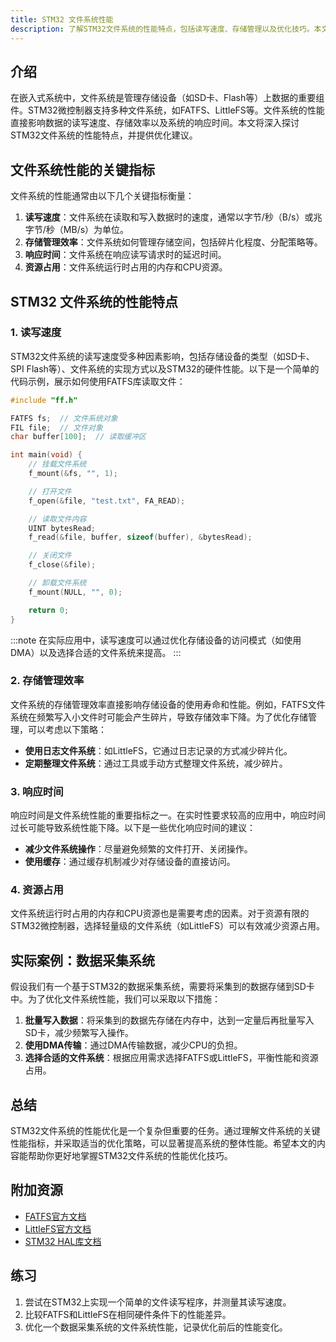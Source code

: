 ```yaml
---
title: STM32 文件系统性能
description: 了解STM32文件系统的性能特点，包括读写速度、存储管理以及优化技巧。本文适合初学者，通过代码示例和实际案例帮助你掌握文件系统性能优化的关键点。
---
```


## 介绍

在嵌入式系统中，文件系统是管理存储设备（如SD卡、Flash等）上数据的重要组件。STM32微控制器支持多种文件系统，如FATFS、LittleFS等。文件系统的性能直接影响数据的读写速度、存储效率以及系统的响应时间。本文将深入探讨STM32文件系统的性能特点，并提供优化建议。

## 文件系统性能的关键指标

文件系统的性能通常由以下几个关键指标衡量：

1. **读写速度**：文件系统在读取和写入数据时的速度，通常以字节/秒（B/s）或兆字节/秒（MB/s）为单位。
2. **存储管理效率**：文件系统如何管理存储空间，包括碎片化程度、分配策略等。
3. **响应时间**：文件系统在响应读写请求时的延迟时间。
4. **资源占用**：文件系统运行时占用的内存和CPU资源。

## STM32 文件系统的性能特点

### 1. 读写速度

STM32文件系统的读写速度受多种因素影响，包括存储设备的类型（如SD卡、SPI Flash等）、文件系统的实现方式以及STM32的硬件性能。以下是一个简单的代码示例，展示如何使用FATFS库读取文件：

```c
#include "ff.h"

FATFS fs;  // 文件系统对象
FIL file;  // 文件对象
char buffer[100];  // 读取缓冲区

int main(void) {
    // 挂载文件系统
    f_mount(&fs, "", 1);

    // 打开文件
    f_open(&file, "test.txt", FA_READ);

    // 读取文件内容
    UINT bytesRead;
    f_read(&file, buffer, sizeof(buffer), &bytesRead);

    // 关闭文件
    f_close(&file);

    // 卸载文件系统
    f_mount(NULL, "", 0);

    return 0;
}
```

:::note
在实际应用中，读写速度可以通过优化存储设备的访问模式（如使用DMA）以及选择合适的文件系统来提高。
:::

### 2. 存储管理效率

文件系统的存储管理效率直接影响存储设备的使用寿命和性能。例如，FATFS文件系统在频繁写入小文件时可能会产生碎片，导致存储效率下降。为了优化存储管理，可以考虑以下策略：

- **使用日志文件系统**：如LittleFS，它通过日志记录的方式减少碎片化。
- **定期整理文件系统**：通过工具或手动方式整理文件系统，减少碎片。

### 3. 响应时间

响应时间是文件系统性能的重要指标之一。在实时性要求较高的应用中，响应时间过长可能导致系统性能下降。以下是一些优化响应时间的建议：

- **减少文件系统操作**：尽量避免频繁的文件打开、关闭操作。
- **使用缓存**：通过缓存机制减少对存储设备的直接访问。

### 4. 资源占用

文件系统运行时占用的内存和CPU资源也是需要考虑的因素。对于资源有限的STM32微控制器，选择轻量级的文件系统（如LittleFS）可以有效减少资源占用。

## 实际案例：数据采集系统

假设我们有一个基于STM32的数据采集系统，需要将采集到的数据存储到SD卡中。为了优化文件系统性能，我们可以采取以下措施：

1. **批量写入数据**：将采集到的数据先存储在内存中，达到一定量后再批量写入SD卡，减少频繁写入操作。
2. **使用DMA传输**：通过DMA传输数据，减少CPU的负担。
3. **选择合适的文件系统**：根据应用需求选择FATFS或LittleFS，平衡性能和资源占用。

## 总结

STM32文件系统的性能优化是一个复杂但重要的任务。通过理解文件系统的关键性能指标，并采取适当的优化策略，可以显著提高系统的整体性能。希望本文的内容能帮助你更好地掌握STM32文件系统的性能优化技巧。

## 附加资源

- [FATFS官方文档](http://elm-chan.org/fsw/ff/00index_e.html)
- [LittleFS官方文档](https://github.com/littlefs-project/littlefs)
- [STM32 HAL库文档](https://www.st.com/en/embedded-software/stm32cube-mcu-mpu-packages.html)

## 练习

1. 尝试在STM32上实现一个简单的文件读写程序，并测量其读写速度。
2. 比较FATFS和LittleFS在相同硬件条件下的性能差异。
3. 优化一个数据采集系统的文件系统性能，记录优化前后的性能变化。
